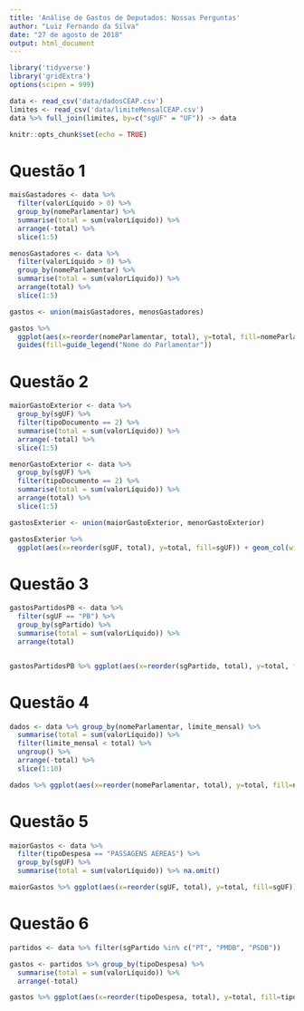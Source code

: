 ```yaml
---
title: 'Análise de Gastos de Deputados: Nossas Perguntas'
author: "Luiz Fernando da Silva"
date: "27 de agosto de 2018"
output: html_document
---
```


```r
library('tidyverse')
library('gridExtra')
options(scipen = 999)
```
```r
data <- read_csv('data/dadosCEAP.csv')
limites <- read_csv('data/limiteMensalCEAP.csv')
data %>% full_join(limites, by=c("sgUF" = "UF")) -> data
```



```r
knitr::opts_chunk$set(echo = TRUE)
```

# Questão 1
```r
maisGastadores <- data %>%
  filter(valorLíquido > 0) %>%
  group_by(nomeParlamentar) %>% 
  summarise(total = sum(valorLíquido)) %>% 
  arrange(-total) %>% 
  slice(1:5)

menosGastadores <- data %>%
  filter(valorLíquido > 0) %>%
  group_by(nomeParlamentar) %>% 
  summarise(total = sum(valorLíquido)) %>% 
  arrange(total) %>% 
  slice(1:5)

gastos <- union(maisGastadores, menosGastadores)

gastos %>% 
  ggplot(aes(x=reorder(nomeParlamentar, total), y=total, fill=nomeParlamentar)) + geom_col(width = 0.7) + coord_flip() +
  guides(fill=guide_legend("Nome do Parlamentar"))
```

# Questão 2
```r
maiorGastoExterior <- data %>% 
  group_by(sgUF) %>%
  filter(tipoDocumento == 2) %>% 
  summarise(total = sum(valorLíquido)) %>%
  arrange(-total) %>%
  slice(1:5)

menorGastoExterior <- data %>% 
  group_by(sgUF) %>%
  filter(tipoDocumento == 2) %>% 
  summarise(total = sum(valorLíquido)) %>%
  arrange(total) %>%
  slice(1:5)

gastosExterior <- union(maiorGastoExterior, menorGastoExterior)

gastosExterior %>% 
  ggplot(aes(x=reorder(sgUF, total), y=total, fill=sgUF)) + geom_col(width = 0.7) + coord_flip() + guides(fill=guide_legend("Estado"))
```

# Questão 3

```r
gastosPartidosPB <- data %>% 
  filter(sgUF == "PB") %>%
  group_by(sgPartido) %>%
  summarise(total = sum(valorLíquido)) %>%
  arrange(total)


gastosPartidosPB %>% ggplot(aes(x=reorder(sgPartido, total), y=total, fill=sgPartido)) + geom_col(width = 0.7) + coord_flip() + labs(x="Partido", y="Gasto total") + guides(fill=guide_legend("Partido"))
```

# Questão 4
```r
dados <- data %>% group_by(nomeParlamentar, limite_mensal) %>%
  summarise(total = sum(valorLíquido)) %>%
  filter(limite_mensal < total) %>%
  ungroup() %>%
  arrange(-total) %>%
  slice(1:10)

dados %>% ggplot(aes(x=reorder(nomeParlamentar, total), y=total, fill=nomeParlamentar)) + geom_col(width = 0.7, show.legend = FALSE) + coord_flip()
```


# Questão 5
```r
maiorGastos <- data %>%
  filter(tipoDespesa == "PASSAGENS AÉREAS") %>%
  group_by(sgUF) %>%
  summarise(total = sum(valorLíquido)) %>% na.omit()

maiorGastos %>% ggplot(aes(x=reorder(sgUF, total), y=total, fill=sgUF)) + geom_col(width = 0.7, show.legend = FALSE) + coord_flip() + labs(x="Estado", y="Gasto total")
```

# Questão 6
```r
partidos <- data %>% filter(sgPartido %in% c("PT", "PMDB", "PSDB"))

gastos <- partidos %>% group_by(tipoDespesa) %>%
  summarise(total = sum(valorLíquido)) %>%
  arrange(-total)

gastos %>% ggplot(aes(x=reorder(tipoDespesa, total), y=total, fill=tipoDespesa)) + geom_col(width = 0.7, show.legend = FALSE) + coord_flip() + labs(x="Tipo de Despesa", y="Gasto total")
```

